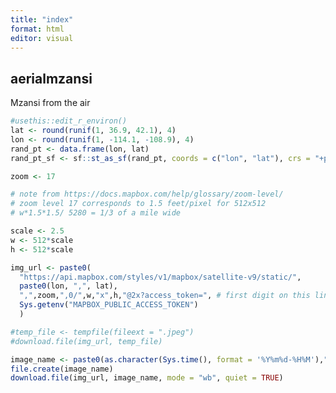 ```yaml
---
title: "index"
format: html
editor: visual
---
```


## aerialmzansi

Mzansi from the air

```r
#usethis::edit_r_environ()
lat <- round(runif(1, 36.9, 42.1), 4)
lon <- round(runif(1, -114.1, -108.9), 4)
rand_pt <- data.frame(lon, lat) 
rand_pt_sf <- sf::st_as_sf(rand_pt, coords = c("lon", "lat"), crs = "+proj=longlat +datum=WGS84 +no_defs")

zoom <- 17

# note from https://docs.mapbox.com/help/glossary/zoom-level/
# zoom level 17 corresponds to 1.5 feet/pixel for 512x512
# w*1.5*1.5/ 5280 = 1/3 of a mile wide

scale <- 2.5
w <- 512*scale
h <- 512*scale

img_url <- paste0(
  "https://api.mapbox.com/styles/v1/mapbox/satellite-v9/static/",
  paste0(lon, ",", lat),
  ",",zoom,",0/",w,"x",h,"@2x?access_token=", # first digit on this line is zoom level (between 0 and 22)
  Sys.getenv("MAPBOX_PUBLIC_ACCESS_TOKEN")
  )

#temp_file <- tempfile(fileext = ".jpeg")
#download.file(img_url, temp_file)

image_name <- paste0(as.character(Sys.time(), format = '%Y%m%d-%H%M'),".jpeg")
file.create(image_name)
download.file(img_url, image_name, mode = "wb", quiet = TRUE)
```

